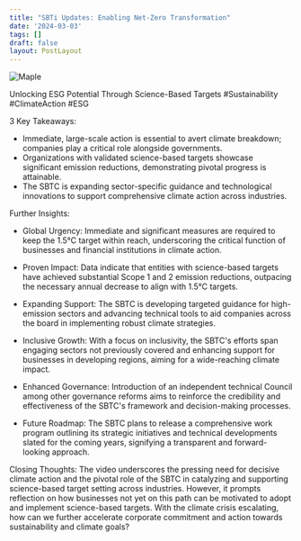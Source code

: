 ```yaml
---
title: "SBTi Updates: Enabling Net-Zero Transformation"
date: '2024-03-03'
tags: []
draft: false
layout: PostLayout
---
```


<div className="flex justify-center">
  <div className="my-1 w-full px-2 xl:my-1 xl:w-1/2 xl:px-2">
    <img src="https://img.youtube.com/vi/UEtVHWRqIB0/0.jpg" alt="Maple" className="mx-auto h-58 w-auto" />
  </div>
</div>

Unlocking ESG Potential Through Science-Based Targets #Sustainability #ClimateAction #ESG

3 Key Takeaways:
- Immediate, large-scale action is essential to avert climate breakdown; companies play a critical role alongside governments.
- Organizations with validated science-based targets showcase significant emission reductions, demonstrating pivotal progress is attainable.
- The SBTC is expanding sector-specific guidance and technological innovations to support comprehensive climate action across industries.

Further Insights:

- Global Urgency: Immediate and significant measures are required to keep the 1.5°C target within reach, underscoring the critical function of businesses and financial institutions in climate action.

- Proven Impact: Data indicate that entities with science-based targets have achieved substantial Scope 1 and 2 emission reductions, outpacing the necessary annual decrease to align with 1.5°C targets.

- Expanding Support: The SBTC is developing targeted guidance for high-emission sectors and advancing technical tools to aid companies across the board in implementing robust climate strategies.

- Inclusive Growth: With a focus on inclusivity, the SBTC's efforts span engaging sectors not previously covered and enhancing support for businesses in developing regions, aiming for a wide-reaching climate impact.

- Enhanced Governance: Introduction of an independent technical Council among other governance reforms aims to reinforce the credibility and effectiveness of the SBTC's framework and decision-making processes.

- Future Roadmap: The SBTC plans to release a comprehensive work program outlining its strategic initiatives and technical developments slated for the coming years, signifying a transparent and forward-looking approach.

Closing Thoughts:
The video underscores the pressing need for decisive climate action and the pivotal role of the SBTC in catalyzing and supporting science-based target setting across industries. However, it prompts reflection on how businesses not yet on this path can be motivated to adopt and implement science-based targets. With the climate crisis escalating, how can we further accelerate corporate commitment and action towards sustainability and climate goals?
